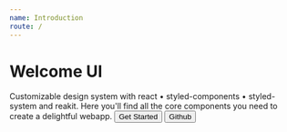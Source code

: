 ```yaml
---
name: Introduction
route: /
---
```



# Welcome UI

<Box>
  <Box color="primary.500" fontsize={{ xs: 230, md: 500 }} mb={{ xs: -80, md: -150 }}>
    <Illustration />
  </Box>
  <Text variant="h3" color="dark.200">
    Customizable design system with react • styled-components • styled-system and reakit.
  </Text>
  <Text variant="body1">
    Here you'll find all the core components you need to create a delightful webapp.
  </Text>
  <Box display="flex" mt={{ xs: 30, md: 50 }}>
    <Button size="lg" as={Link} to="/getting-started">
      <Icon name="hard_hat" size="lg" />
      <span>Get Started</span>
    </Button>
    <Button
      as="a"
      size="lg"
      variant="secondary"
      ml="md"
      href="https://github.com/WTTJ/welcome-ui"
      target="_blank"
    >
      <Icon name="github" size="lg" />
      <span>Github</span>
    </Button>
  </Box>
</Box>
